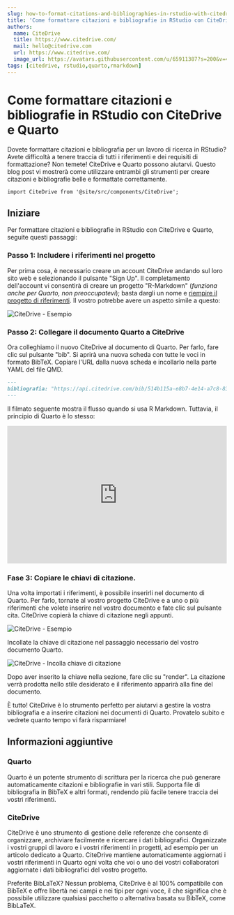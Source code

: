 ```yaml
---
slug: how-to-format-citations-and-bibliographies-in-rstudio-with-citedrive-and-quarto
title: 'Come formattare citazioni e bibliografie in RStudio con CiteDrive e Quarto'
authors:
  name: CiteDrive
  title: https://www.citedrive.com/
  mail: hello@citedrive.com
  url: https://www.citedrive.com/
  image_url: https://avatars.githubusercontent.com/u/65911387?s=200&v=4
tags: [citedrive, rstudio,quarto,rmarkdown]
---
```


# Come formattare citazioni e bibliografie in RStudio con CiteDrive e Quarto


Dovete formattare citazioni e bibliografia per un lavoro di ricerca in RStudio? Avete difficoltà a tenere traccia di tutti i riferimenti e dei requisiti di formattazione? Non temete! CiteDrive e Quarto possono aiutarvi. Questo blog post vi mostrerà come utilizzare entrambi gli strumenti per creare citazioni e bibliografie belle e formattate correttamente.

```mdx-code-block
import CiteDrive from '@site/src/components/CiteDrive';
```
<CiteDrive /> 

## Iniziare

Per formattare citazioni e bibliografie in RStudio con CiteDrive e Quarto, seguite questi passaggi:


### Passo 1: Includere i riferimenti nel progetto

Per prima cosa, è necessario creare un account CiteDrive andando sul loro sito web e selezionando il pulsante "Sign Up". Il completamento dell'account vi consentirà di creare un progetto "R-Markdown" (*funziona anche per Quarto, non preoccupatevi*); basta dargli un nome e [riempire il progetto di riferimenti](https://citedrive.medium.com/adding-bibliographic-references-to-rstudio-using-citedrive-create-citations-in-r-markdown-or-9b1e1ab59cf6). Il vostro potrebbe avere un aspetto simile a questo:

![CiteDrive - Esempio](@site/static/img/tutorial/citedrive_project_example.png)

### Passo 2: Collegare il documento Quarto a CiteDrive

Ora colleghiamo il nuovo CiteDrive al documento di Quarto. Per farlo, fare clic sul pulsante "bib". Si aprirà una nuova scheda con tutte le voci in formato BibTeX. Copiare l'URL dalla nuova scheda e incollarlo nella parte YAML del file QMD.


````md
---
bibliografia: "https://api.citedrive.com/bib/514b115a-e8b7-4e14-a7c8-83e88337ad12/references.bib?x=eyJpZCI6ICI1MTRiFTE1YS1lOGI3LTRlMTQtYTdjOC04M2U4ODMzN2FkMTIiLCAidXNlciI6ICI5NzgiLCAic2lnbmF0dXJlIjogIjBkZDgzNGM1NDg2YzE2MTRhYTUzZDAyNmI1YjFhZjgxNTg3ODc4NDQ3Yzk1ODQ1ZWI2ZTA5UTQ5YTFlNDdlMGIifQ==.bib"
---
````

Il filmato seguente mostra il flusso quando si usa R Markdown. Tuttavia, il principio di Quarto è lo stesso:

<iframe width="100%" height="315" src="https://www.youtube.com/embed/7ON96F0GD-Y" title="YouTube video player" frameborder="0" allow="accelerometer; autoplay; clipboard-write; encrypted-media; gyroscope; picture-in-picture" allowfullscreen></iframe>

### Fase 3: Copiare le chiavi di citazione.

Una volta importati i riferimenti, è possibile inserirli nel documento di Quarto. Per farlo, tornate al vostro progetto CiteDrive e a uno o più riferimenti che volete inserire nel vostro documento e fate clic sul pulsante cita. CiteDrive copierà la chiave di citazione negli appunti.

![CiteDrive - Esempio](@site/static/img/tutorial/citedrive_copy_citation.gif)

Incollate la chiave di citazione nel passaggio necessario del vostro documento Quarto.

![CiteDrive - Incolla chiave di citazione](@site/static/img/tutorial/citedrive_paste_citation_rstudio.gif)


Dopo aver inserito la chiave nella sezione, fare clic su "render". La citazione verrà prodotta nello stile desiderato e il riferimento apparirà alla fine del documento.

È tutto! CiteDrive è lo strumento perfetto per aiutarvi a gestire la vostra bibliografia e a inserire citazioni nei documenti di Quarto. Provatelo subito e vedrete quanto tempo vi farà risparmiare!

## Informazioni aggiuntive

### Quarto
Quarto è un potente strumento di scrittura per la ricerca che può generare automaticamente citazioni e bibliografie in vari stili. Supporta file di bibliografia in BibTeX e altri formati, rendendo più facile tenere traccia dei vostri riferimenti.


### CiteDrive
CiteDrive è uno strumento di gestione delle referenze che consente di organizzare, archiviare facilmente e ricercare i dati bibliografici. Organizzate i vostri gruppi di lavoro e i vostri riferimenti in progetti, ad esempio per un articolo dedicato a Quarto. CiteDrive mantiene automaticamente aggiornati i vostri riferimenti in Quarto ogni volta che voi o uno dei vostri collaboratori aggiornate i dati bibliografici del vostro progetto.

Preferite BibLaTeX? Nessun problema, CiteDrive è al 100% compatibile con BibTeX e offre libertà nei campi e nei tipi per ogni voce, il che significa che è possibile utilizzare qualsiasi pacchetto o alternativa basata su BibTeX, come BibLaTeX.